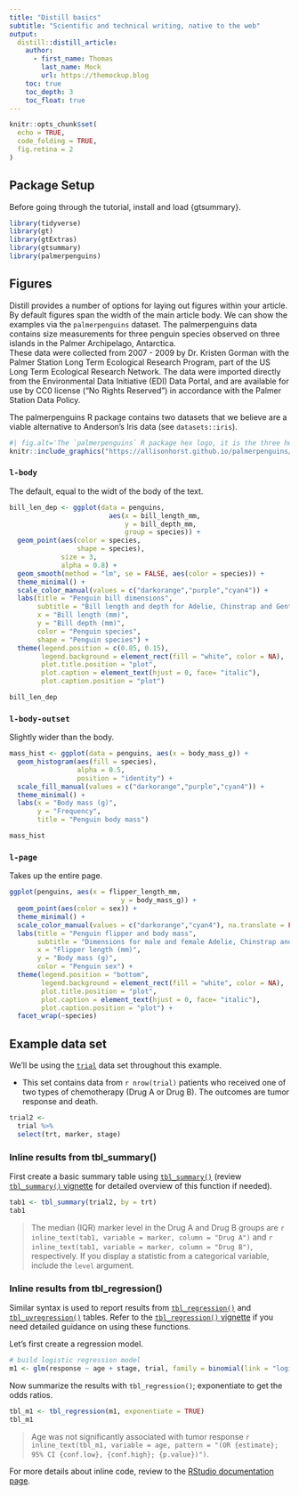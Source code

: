 ```yaml
---
title: "Distill basics"
subtitle: "Scientific and technical writing, native to the web"
output: 
  distill::distill_article:
    author:
      - first_name: Thomas
        last_name: Mock
        url: https://themockup.blog
    toc: true
    toc_depth: 3
    toc_float: true
---
```


```r
knitr::opts_chunk$set(
  echo = TRUE,
  code_folding = TRUE,
  fig.retina = 2
)
```


## Package Setup

Before going through the tutorial, install and load {gtsummary}.

```r
library(tidyverse)
library(gt)
library(gtExtras)
library(gtsummary)
library(palmerpenguins)
```

## Figures

Distill provides a number of options for laying out figures within your article. By default figures span the width of the main article body. We can show the examples via the `palmerpenguins` dataset. The palmerpenguins data contains size measurements for three penguin species observed on three islands in the Palmer Archipelago, Antarctica. <br>These data were collected from 2007 - 2009 by Dr. Kristen Gorman with the Palmer Station Long Term Ecological Research Program, part of the US Long Term Ecological Research Network. The data were imported directly from the Environmental Data Initiative (EDI) Data Portal, and are available for use by CC0 license (“No Rights Reserved”) in accordance with the Palmer Station Data Policy.

<aside>

The palmerpenguins R package contains two datasets that we believe are a viable alternative to Anderson’s Iris data (see `datasets::iris`).

```r
#| fig.alt='The `palmerpenguins` R package hex logo, it is the three heads of the species of palmer penguins with the name "palmer penguins" in the top right'
knitr::include_graphics("https://allisonhorst.github.io/palmerpenguins/man/figures/palmerpenguins.png")
```

</aside>

### `l-body`

The default, equal to the widt of the body of the text.

```r
bill_len_dep <- ggplot(data = penguins,
                         aes(x = bill_length_mm,
                             y = bill_depth_mm,
                             group = species)) +
  geom_point(aes(color = species,
                 shape = species),
             size = 3,
             alpha = 0.8) +
  geom_smooth(method = "lm", se = FALSE, aes(color = species)) +
  theme_minimal() +
  scale_color_manual(values = c("darkorange","purple","cyan4")) +
  labs(title = "Penguin bill dimensions",
       subtitle = "Bill length and depth for Adelie, Chinstrap and Gentoo Penguins at Palmer Station LTER",
       x = "Bill length (mm)",
       y = "Bill depth (mm)",
       color = "Penguin species",
       shape = "Penguin species") +
  theme(legend.position = c(0.85, 0.15),
        legend.background = element_rect(fill = "white", color = NA),
        plot.title.position = "plot",
        plot.caption = element_text(hjust = 0, face= "italic"),
        plot.caption.position = "plot")

bill_len_dep
```

### `l-body-outset`

Slightly wider than the body.

```r
mass_hist <- ggplot(data = penguins, aes(x = body_mass_g)) +
  geom_histogram(aes(fill = species),
                 alpha = 0.5,
                 position = "identity") +
  scale_fill_manual(values = c("darkorange","purple","cyan4")) +
  theme_minimal() +
  labs(x = "Body mass (g)",
       y = "Frequency",
       title = "Penguin body mass")

mass_hist
```

### `l-page`

Takes up the entire page.

```r
ggplot(penguins, aes(x = flipper_length_mm,
                            y = body_mass_g)) +
  geom_point(aes(color = sex)) +
  theme_minimal() +
  scale_color_manual(values = c("darkorange","cyan4"), na.translate = FALSE) +
  labs(title = "Penguin flipper and body mass",
       subtitle = "Dimensions for male and female Adelie, Chinstrap and Gentoo Penguins at Palmer Station LTER",
       x = "Flipper length (mm)",
       y = "Body mass (g)",
       color = "Penguin sex") +
  theme(legend.position = "bottom",
        legend.background = element_rect(fill = "white", color = NA),
        plot.title.position = "plot",
        plot.caption = element_text(hjust = 0, face= "italic"),
        plot.caption.position = "plot") +
  facet_wrap(~species)
```


## Example data set

We'll be using the [`trial`](http://www.danieldsjoberg.com/gtsummary/reference/trial.html) data set throughout this example.

* This set contains data from `r nrow(trial)` patients who received one of two types of chemotherapy (Drug A or Drug B).
The outcomes are tumor response and death.

```r
trial2 <-
  trial %>%
  select(trt, marker, stage)
```


### Inline results from tbl_summary()

First create a basic summary table using [`tbl_summary()`](http://www.danieldsjoberg.com/gtsummary/reference/tbl_summary.html) (review [`tbl_summary()` vignette](http://www.danieldsjoberg.com/gtsummary/articles/tbl_summary.html) for detailed overview of this function if needed).

```r
tab1 <- tbl_summary(trial2, by = trt)
tab1
```


> The median (IQR) marker level in the Drug A and Drug B groups are `r inline_text(tab1, variable = marker, column = "Drug A")` and `r inline_text(tab1, variable = marker, column = "Drug B")`, respectively.
If you display a statistic from a categorical variable, include the `level` argument.


### Inline results from tbl_regression()

Similar syntax is used to report results from [`tbl_regression()`](http://www.danieldsjoberg.com/gtsummary/reference/tbl_regression.html) and [`tbl_uvregression()`](http://www.danieldsjoberg.com/gtsummary/reference/tbl_uvregression.html) tables.
Refer to the [`tbl_regression()` vignette](http://www.danieldsjoberg.com/gtsummary/articles/tbl_regression.html) if you need detailed guidance on using these functions. 

Let's first create a regression model.

```r
# build logistic regression model
m1 <- glm(response ~ age + stage, trial, family = binomial(link = "logit"))
```

Now summarize the results with `tbl_regression()`; exponentiate to get the odds ratios.

```r
tbl_m1 <- tbl_regression(m1, exponentiate = TRUE)
tbl_m1
```

> Age was not significantly associated with tumor response `r inline_text(tbl_m1, variable = age, pattern = "(OR {estimate}; 95% CI {conf.low}, {conf.high}; {p.value})")`.

For more details about inline code, review to the  [RStudio documentation page](https://rmarkdown.rstudio.com/lesson-4.html).